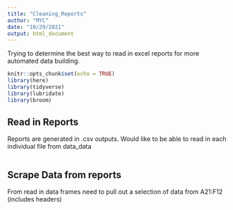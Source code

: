 ---
title: "Cleaning_Reports"
author: "MYC"
date: "10/29/2021"
output: html_document
---
Trying to determine the best way to read in excel reports for more automated data building.

```{r setup, include=FALSE}
knitr::opts_chunk$set(echo = TRUE)
library(here)
library(tidyverse)
library(lubridate)
library(broom)
```
## Read in Reports 
Reports are generated in .csv outputs.
Would like to be able to read in each individual file from data\raw_data\Reports
```{r Read Reports}

```

## Scrape Data from reports
From read in data frames need to pull out a selection of data from A21:F12 (includes headers)

```{r Scraping Data}

```


